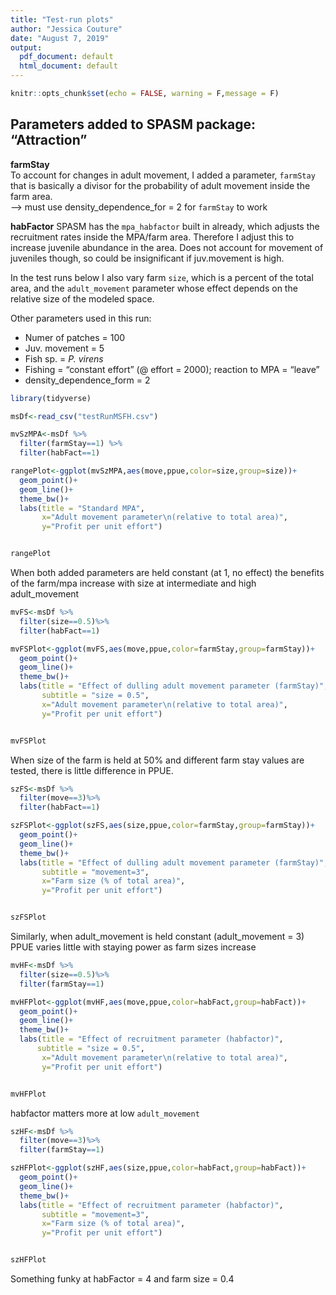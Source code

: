 ```yaml
---
title: "Test-run plots"
author: "Jessica Couture"
date: "August 7, 2019"
output:
  pdf_document: default
  html_document: default
---
```


```r
knitr::opts_chunk$set(echo = FALSE, warning = F,message = F)
```

## Parameters added to SPASM package: "Attraction"

**farmStay**  
To account for changes in adult movement, I added a parameter, `farmStay` that is basically a divisor for the probability of adult movement inside the farm area.  
--> must use density_dependence_for = 2 for `farmStay` to work

**habFactor**
SPASM has the `mpa_habfactor` built in already, which adjusts the recruitment rates inside the MPA/farm area. Therefore I adjust this to increase juvenile abundance in the area. Does not account for movement of juveniles though, so could be insignificant if juv.movement is high.

In the test runs below I also vary farm `size`, which is a percent of the total area, and the `adult_movement` parameter whose effect depends on the relative size of the modeled space.

Other parameters used in this run:

* Numer of patches = 100
* Juv. movement = 5
* Fish sp. = _P. virens_
* Fishing = "constant effort" (@ effort = 2000); reaction to MPA = "leave"
* density_dependence_form = 2

```r
library(tidyverse)

msDf<-read_csv("testRunMSFH.csv")

mvSzMPA<-msDf %>%
  filter(farmStay==1) %>%
  filter(habFact==1)

rangePlot<-ggplot(mvSzMPA,aes(move,ppue,color=size,group=size))+
  geom_point()+
  geom_line()+
  theme_bw()+
  labs(title = "Standard MPA",
       x="Adult movement parameter\n(relative to total area)",
       y="Profit per unit effort")


rangePlot

```

When both added parameters are held constant (at 1, no effect) the benefits of the farm/mpa increase with size at intermediate and high adult_movement

```r

mvFS<-msDf %>%
  filter(size==0.5)%>%
  filter(habFact==1)

mvFSPlot<-ggplot(mvFS,aes(move,ppue,color=farmStay,group=farmStay))+
  geom_point()+
  geom_line()+
  theme_bw()+
  labs(title = "Effect of dulling adult movement parameter (farmStay)",
       subtitle = "size = 0.5",
       x="Adult movement parameter\n(relative to total area)",
       y="Profit per unit effort")


mvFSPlot

```

When size of the farm is held at 50% and different farm stay values are tested, there is little difference in PPUE.

```r

szFS<-msDf %>%
  filter(move==3)%>%
  filter(habFact==1)

szFSPlot<-ggplot(szFS,aes(size,ppue,color=farmStay,group=farmStay))+
  geom_point()+
  geom_line()+
  theme_bw()+
  labs(title = "Effect of dulling adult movement parameter (farmStay)",
       subtitle = "movement=3",
       x="Farm size (% of total area)",
       y="Profit per unit effort")


szFSPlot

```

Similarly, when adult_movement is held constant (adult_movement = 3) PPUE varies little with staying power as farm sizes increase

```r

mvHF<-msDf %>%
  filter(size==0.5)%>%
  filter(farmStay==1)

mvHFPlot<-ggplot(mvHF,aes(move,ppue,color=habFact,group=habFact))+
  geom_point()+
  geom_line()+
  theme_bw()+
  labs(title = "Effect of recruitment parameter (habfactor)",
      subtitle = "size = 0.5",
       x="Adult movement parameter\n(relative to total area)",
       y="Profit per unit effort")


mvHFPlot

```

habfactor matters more at low `adult_movement`

```r

szHF<-msDf %>%
  filter(move==3)%>%
  filter(farmStay==1)

szHFPlot<-ggplot(szHF,aes(size,ppue,color=habFact,group=habFact))+
  geom_point()+
  geom_line()+
  theme_bw()+
  labs(title = "Effect of recruitment parameter (habfactor)",
       subtitle = "movement=3",
       x="Farm size (% of total area)",
       y="Profit per unit effort")


szHFPlot

```
Something funky at habFactor = 4 and farm size = 0.4
